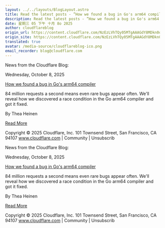 ```yaml
---
layout: ../../layouts/BlogLayout.astro
title: Read the latest posts - ”How we found a bug in Go's arm64 compiler”
description: Read the latest posts - ”How we found a bug in Go's arm64 compiler”
date: 星期三 05 下午 十月 8o 2025
author: cloudflareblog
origin_url: https://content.cloudflare.com/NzEzLVhTQy05MTgAAAGdY8MDkn0qq8f0FubLIl12JSJ77eir1kvO9bkKMw64YkK5g8hjIN8N3hCK3nA0NFjBvX4Bq10=
origin_site: https://content.cloudflare.com/NzEzLVhTQy05MTgAAAGdY8MDkn0qq8f0FubLIl12JSJ77eir1kvO9bkKMw64YkK5g8hjIN8N3hCK3nA0NFjBvX4Bq10=
translated: true
avatar: /media-source/cloudflareblog-ico.png
email_recorder: blog@cloudflare.com
---
```



<Reference client:only="react" title="Read the latest posts - ”How we found a bug in Go's arm64 compiler”" url="https://content.cloudflare.com/NzEzLVhTQy05MTgAAAGdY8MDkn0qq8f0FubLIl12JSJ77eir1kvO9bkKMw64YkK5g8hjIN8N3hCK3nA0NFjBvX4Bq10=" />

<Detail client:only="react">
	News from the Cloudflare Blog:

Wednesday, October 8, 2025

[How we found a bug in Go's arm64 compiler](https://content.cloudflare.com/NzEzLVhTQy05MTgAAAGdY8MDkn0qq8f0FubLIl12JSJ77eir1kvO9bkKMw64YkK5g8hjIN8N3hCK3nA0NFjBvX4Bq10=)

84 million requests a second means even rare bugs appear often. We'll reveal how we discovered a race condition in the Go arm64 compiler and got it fixed.

By Thea Heinen

[Read More](https://content.cloudflare.com/NzEzLVhTQy05MTgAAAGdY8MDkn0qq8f0FubLIl12JSJ77eir1kvO9bkKMw64YkK5g8hjIN8N3hCK3nA0NFjBvX4Bq10=)

Copyright © 2025 Cloudflare, Inc. 101 Townsend Street, San Francisco, CA 94107 www.cloudflare.com | Community | Unsubscrib
</Detail>

News from the Cloudflare Blog:

Wednesday, October 8, 2025

[How we found a bug in Go's arm64 compiler](https://content.cloudflare.com/NzEzLVhTQy05MTgAAAGdY8MDkn0qq8f0FubLIl12JSJ77eir1kvO9bkKMw64YkK5g8hjIN8N3hCK3nA0NFjBvX4Bq10=)

84 million requests a second means even rare bugs appear often. We'll reveal how we discovered a race condition in the Go arm64 compiler and got it fixed.

By Thea Heinen

[Read More](https://content.cloudflare.com/NzEzLVhTQy05MTgAAAGdY8MDkn0qq8f0FubLIl12JSJ77eir1kvO9bkKMw64YkK5g8hjIN8N3hCK3nA0NFjBvX4Bq10=)

Copyright © 2025 Cloudflare, Inc. 101 Townsend Street, San Francisco, CA 94107 www.cloudflare.com | Community | Unsubscrib


